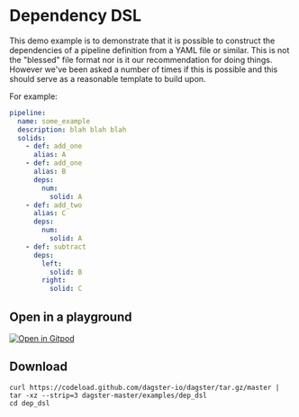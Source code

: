 # Dependency DSL

This demo example is to demonstrate that it is possible to construct
the dependencies of a pipeline definition from a YAML file or similar.
This is not the "blessed" file format nor is it our recommendation for
doing things. However we've been asked a number of times if this is possible
and this should serve as a reasonable template to build upon.

For example:

```YAML
pipeline:
  name: some_example
  description: blah blah blah
  solids:
    - def: add_one
      alias: A
    - def: add_one
      alias: B
      deps:
        num:
          solid: A
    - def: add_two
      alias: C
      deps:
        num:
          solid: A
    - def: subtract
      deps:
        left:
          solid: B
        right:
          solid: C
```

## Open in a playground

[![Open in Gitpod](https://gitpod.io/button/open-in-gitpod.svg)](https://gitpod.io/#EXAMPLE=dep_dsl/https://github.com/dagster-io/dagster)

## Download

```
curl https://codeload.github.com/dagster-io/dagster/tar.gz/master | tar -xz --strip=3 dagster-master/examples/dep_dsl
cd dep_dsl
```
